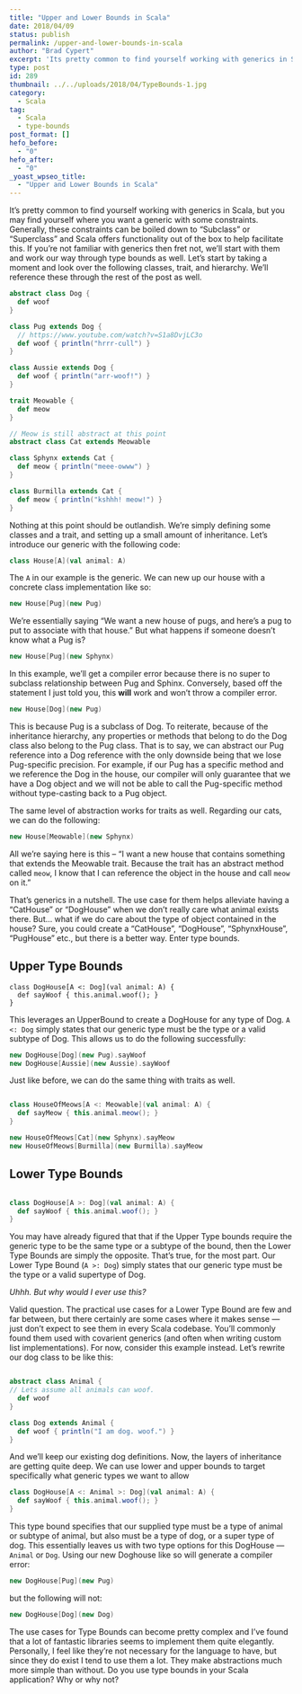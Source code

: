 ```yaml
---
title: "Upper and Lower Bounds in Scala"
date: 2018/04/09
status: publish
permalink: /upper-and-lower-bounds-in-scala
author: "Brad Cypert"
excerpt: 'Its pretty common to find yourself working with generics in Scala, but you may find yourself where you want a generic with some constraints. Generally, these constraints can be boiled down to "Subclass" or "Superclass" and Scala offers functionality out of the box to help facilitate this.'
type: post
id: 289
thumbnail: ../../uploads/2018/04/TypeBounds-1.jpg
category:
  - Scala
tag:
  - Scala
  - type-bounds
post_format: []
hefo_before:
  - "0"
hefo_after:
  - "0"
_yoast_wpseo_title:
  - "Upper and Lower Bounds in Scala"
---
```


It’s pretty common to find yourself working with generics in Scala, but you may find yourself where you want a generic with some constraints. Generally, these constraints can be boiled down to “Subclass” or “Superclass” and Scala offers functionality out of the box to help facilitate this. If you’re not familiar with generics then fret not, we’ll start with them and work our way through type bounds as well. Let’s start by taking a moment and look over the following classes, trait, and hierarchy. We’ll reference these through the rest of the post as well.

```scala
abstract class Dog {
  def woof
}

class Pug extends Dog {
  // https://www.youtube.com/watch?v=S1a8DvjLC3o
  def woof { println("hrrr-cull") }
}

class Aussie extends Dog {
  def woof { println("arr-woof!") }
}

trait Meowable {
  def meow
}

// Meow is still abstract at this point
abstract class Cat extends Meowable

class Sphynx extends Cat {
  def meow { println("meee-owww") }
}

class Burmilla extends Cat {
  def meow { println("kshhh! meow!") }
}

```

Nothing at this point should be outlandish. We’re simply defining some classes and a trait, and setting up a small amount of inheritance. Let’s introduce our generic with the following code:

```scala
class House[A](val animal: A)
```

The `A` in our example is the generic. We can new up our house with a concrete class implementation like so:

```scala
new House[Pug](new Pug)
```

We’re essentially saying “We want a new house of pugs, and here’s a pug to put to associate with that house.” But what happens if someone doesn’t know what a Pug is?

```scala
new House[Pug](new Sphynx)
```

In this example, we’ll get a compiler error because there is no super to subclass relationship between Pug and Sphinx. Conversely, based off the statement I just told you, this **will** work and won’t throw a compiler error.

```scala
new House[Dog](new Pug)
```

This is because Pug is a subclass of Dog. To reiterate, because of the inheritance hierarchy, any properties or methods that belong to do the Dog class also belong to the Pug class. That is to say, we can abstract our Pug reference into a Dog reference with the only downside being that we lose Pug-specific precision. For example, if our Pug has a specific method and we reference the Dog in the house, our compiler will only guarantee that we have a Dog object and we will not be able to call the Pug-specific method without type-casting back to a Pug object.

The same level of abstraction works for traits as well. Regarding our cats, we can do the following:

```scala
new House[Meowable](new Sphynx)
```

All we’re saying here is this – “I want a new house that contains something that extends the Meowable trait. Because the trait has an abstract method called `meow`, I know that I can reference the object in the house and call `meow` on it.”

That’s generics in a nutshell. The use case for them helps alleviate having a “CatHouse” or “DogHouse” when we don’t really care what animal exists there. But… what if we do care about the type of object contained in the house? Sure, you could create a “CatHouse”, “DogHouse”, “SphynxHouse”, “PugHouse” etc., but there is a better way. Enter type bounds.

## Upper Type Bounds

```
class DogHouse[A <: Dog](val animal: A) {
  def sayWoof { this.animal.woof(); }
}
```

This leverages an UpperBound to create a DogHouse for any type of Dog. `A <: Dog` simply states that our generic type must be the type or a valid subtype of Dog. This allows us to do the following successfully:

```scala
new DogHouse[Dog](new Pug).sayWoof
new DogHouse[Aussie](new Aussie).sayWoof
```

Just like before, we can do the same thing with traits as well.

```scala

class HouseOfMeows[A <: Meowable](val animal: A) {
  def sayMeow { this.animal.meow(); }
}

new HouseOfMeows[Cat](new Sphynx).sayMeow
new HouseOfMeows[Burmilla](new Burmilla).sayMeow

```

## Lower Type Bounds

```scala

class DogHouse[A >: Dog](val animal: A) {
  def sayWoof { this.animal.woof(); }
}

```

You may have already figured that that if the Upper Type bounds require the generic type to be the same type or a subtype of the bound, then the Lower Type Bounds are simply the opposite. That’s true, for the most part. Our Lower Type Bound (`A >: Dog`) simply states that our generic type must be the type or a valid supertype of Dog.

_Uhhh. But why would I ever use this?_

Valid question. The practical use cases for a Lower Type Bound are few and far between, but there certainly are some cases where it makes sense — just don’t expect to see them in every Scala codebase. You’ll commonly found them used with covarient generics (and often when writing custom list implementations). For now, consider this example instead. Let’s rewrite our dog class to be like this:

```scala

abstract class Animal {
// Lets assume all animals can woof.
  def woof
}

class Dog extends Animal {
  def woof { println("I am dog. woof.") }
}

```

And we’ll keep our existing dog definitions. Now, the layers of inheritance are getting quite deep. We can use lower and upper bounds to target specifically what generic types we want to allow

```scala
class DogHouse[A <: Animal >: Dog](val animal: A) {
  def sayWoof { this.animal.woof(); }
}

```

This type bound specifies that our supplied type must be a type of animal or subtype of animal, but also must be a type of dog, or a super type of dog. This essentially leaves us with two type options for this DogHouse — `Animal` or `Dog`. Using our new Doghouse like so will generate a compiler error:

```scala
new DogHouse[Pug](new Pug)

```

but the following will not:

```scala
new DogHouse[Dog](new Dog)

```

The use cases for Type Bounds can become pretty complex and I’ve found that a lot of fantastic libraries seems to implement them quite elegantly. Personally, I feel like they’re not necessary for the language to have, but since they do exist I tend to use them a lot. They make abstractions much more simple than without. Do you use type bounds in your Scala application? Why or why not?
